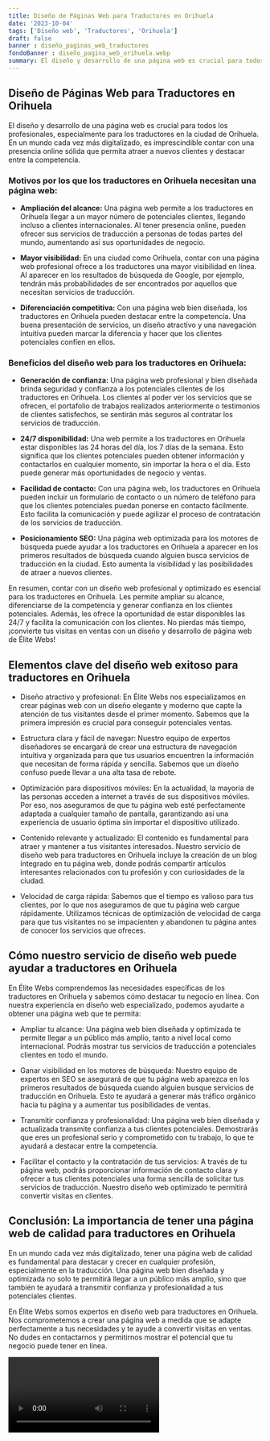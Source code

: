 ```yaml
---
title: Diseño de Páginas Web para Traductores en Orihuela
date: '2023-10-04'
tags: ['Diseño web', 'Traductores', 'Orihuela']
draft: false
banner : diseño_paginas_web_traductores
fondoBanner : diseño_pagina_web_orihuela.webp
summary: El diseño y desarrollo de una página web es crucial para todos los profesionales, especialmente para los traductores en la ciudad de Orihuela. En un mundo cada vez más digitalizado, es imprescindible contar con una presencia online sólida que permita atraer a nuevos clientes y destacar entre la competencia.
---
```


## Diseño de Páginas Web para Traductores en Orihuela

El diseño y desarrollo de una página web es crucial para todos los profesionales, especialmente para los traductores en la ciudad de Orihuela. En un mundo cada vez más digitalizado, es imprescindible contar con una presencia online sólida que permita atraer a nuevos clientes y destacar entre la competencia.

### Motivos por los que los traductores en Orihuela necesitan una página web:

- **Ampliación del alcance:** Una página web permite a los traductores en Orihuela llegar a un mayor número de potenciales clientes, llegando incluso a clientes internacionales. Al tener presencia online, pueden ofrecer sus servicios de traducción a personas de todas partes del mundo, aumentando así sus oportunidades de negocio.

- **Mayor visibilidad:** En una ciudad como Orihuela, contar con una página web profesional ofrece a los traductores una mayor visibilidad en línea. Al aparecer en los resultados de búsqueda de Google, por ejemplo, tendrán más probabilidades de ser encontrados por aquellos que necesitan servicios de traducción.

- **Diferenciación competitiva:** Con una página web bien diseñada, los traductores en Orihuela pueden destacar entre la competencia. Una buena presentación de servicios, un diseño atractivo y una navegación intuitiva pueden marcar la diferencia y hacer que los clientes potenciales confíen en ellos.

### Beneficios del diseño web para los traductores en Orihuela:
 
- **Generación de confianza:** Una página web profesional y bien diseñada brinda seguridad y confianza a los potenciales clientes de los traductores en Orihuela. Los clientes al poder ver los servicios que se ofrecen, el portafolio de trabajos realizados anteriormente o testimonios de clientes satisfechos, se sentirán más seguros al contratar los servicios de traducción.

- **24/7 disponibilidad:** Una web permite a los traductores en Orihuela estar disponibles las 24 horas del día, los 7 días de la semana. Esto significa que los clientes potenciales pueden obtener información y contactarlos en cualquier momento, sin importar la hora o el día. Esto puede generar más oportunidades de negocio y ventas.

- **Facilidad de contacto:** Con una página web, los traductores en Orihuela pueden incluir un formulario de contacto o un número de teléfono para que los clientes potenciales puedan ponerse en contacto fácilmente. Esto facilita la comunicación y puede agilizar el proceso de contratación de los servicios de traducción.

- **Posicionamiento SEO:** Una página web optimizada para los motores de búsqueda puede ayudar a los traductores en Orihuela a aparecer en los primeros resultados de búsqueda cuando alguien busca servicios de traducción en la ciudad. Esto aumenta la visibilidad y las posibilidades de atraer a nuevos clientes.

En resumen, contar con un diseño web profesional y optimizado es esencial para los traductores en Orihuela. Les permite ampliar su alcance, diferenciarse de la competencia y generar confianza en los clientes potenciales. Además, les ofrece la oportunidad de estar disponibles las 24/7 y facilita la comunicación con los clientes. No pierdas más tiempo, ¡convierte tus visitas en ventas con un diseño y desarrollo de página web de Élite Webs!

<GifSeo />

<Cta />

## Elementos clave del diseño web exitoso para traductores en Orihuela

- Diseño atractivo y profesional: En Élite Webs nos especializamos en crear páginas web con un diseño elegante y moderno que capte la atención de tus visitantes desde el primer momento. Sabemos que la primera impresión es crucial para conseguir potenciales ventas.

- Estructura clara y fácil de navegar: Nuestro equipo de expertos diseñadores se encargará de crear una estructura de navegación intuitiva y organizada para que tus usuarios encuentren la información que necesitan de forma rápida y sencilla. Sabemos que un diseño confuso puede llevar a una alta tasa de rebote.

- Optimización para dispositivos móviles: En la actualidad, la mayoría de las personas acceden a internet a través de sus dispositivos móviles. Por eso, nos aseguramos de que tu página web esté perfectamente adaptada a cualquier tamaño de pantalla, garantizando así una experiencia de usuario óptima sin importar el dispositivo utilizado.

- Contenido relevante y actualizado: El contenido es fundamental para atraer y mantener a tus visitantes interesados. Nuestro servicio de diseño web para traductores en Orihuela incluye la creación de un blog integrado en tu página web, donde podrás compartir artículos interesantes relacionados con tu profesión y con curiosidades de la ciudad.

- Velocidad de carga rápida: Sabemos que el tiempo es valioso para tus clientes, por lo que nos aseguramos de que tu página web cargue rápidamente. Utilizamos técnicas de optimización de velocidad de carga para que tus visitantes no se impacienten y abandonen tu página antes de conocer los servicios que ofreces.

## Cómo nuestro servicio de diseño web puede ayudar a traductores en Orihuela

En Élite Webs comprendemos las necesidades específicas de los traductores en Orihuela y sabemos cómo destacar tu negocio en línea. Con nuestra experiencia en diseño web especializado, podemos ayudarte a obtener una página web que te permita:

- Ampliar tu alcance: Una página web bien diseñada y optimizada te permite llegar a un público más amplio, tanto a nivel local como internacional. Podrás mostrar tus servicios de traducción a potenciales clientes en todo el mundo.

- Ganar visibilidad en los motores de búsqueda: Nuestro equipo de expertos en SEO se asegurará de que tu página web aparezca en los primeros resultados de búsqueda cuando alguien busque servicios de traducción en Orihuela. Esto te ayudará a generar más tráfico orgánico hacia tu página y a aumentar tus posibilidades de ventas.

- Transmitir confianza y profesionalidad: Una página web bien diseñada y actualizada transmite confianza a tus clientes potenciales. Demostrarás que eres un profesional serio y comprometido con tu trabajo, lo que te ayudará a destacar entre la competencia.

- Facilitar el contacto y la contratación de tus servicios: A través de tu página web, podrás proporcionar información de contacto clara y ofrecer a tus clientes potenciales una forma sencilla de solicitar tus servicios de traducción. Nuestro diseño web optimizado te permitirá convertir visitas en clientes.

## Conclusión: La importancia de tener una página web de calidad para traductores en Orihuela

En un mundo cada vez más digitalizado, tener una página web de calidad es fundamental para destacar y crecer en cualquier profesión, especialmente en la traducción. Una página web bien diseñada y optimizada no solo te permitirá llegar a un público más amplio, sino que también te ayudará a transmitir confianza y profesionalidad a tus potenciales clientes.

En Élite Webs somos expertos en diseño web para traductores en Orihuela. Nos comprometemos a crear una página web a medida que se adapte perfectamente a tus necesidades y te ayude a convertir visitas en ventas. No dudes en contactarnos y permitirnos mostrar el potencial que tu negocio puede tener en línea.

<Video />

<CtaBot job='Traductores' city='Orihuela'/>

<Gmaps query='Orihuela+españa+maps' />